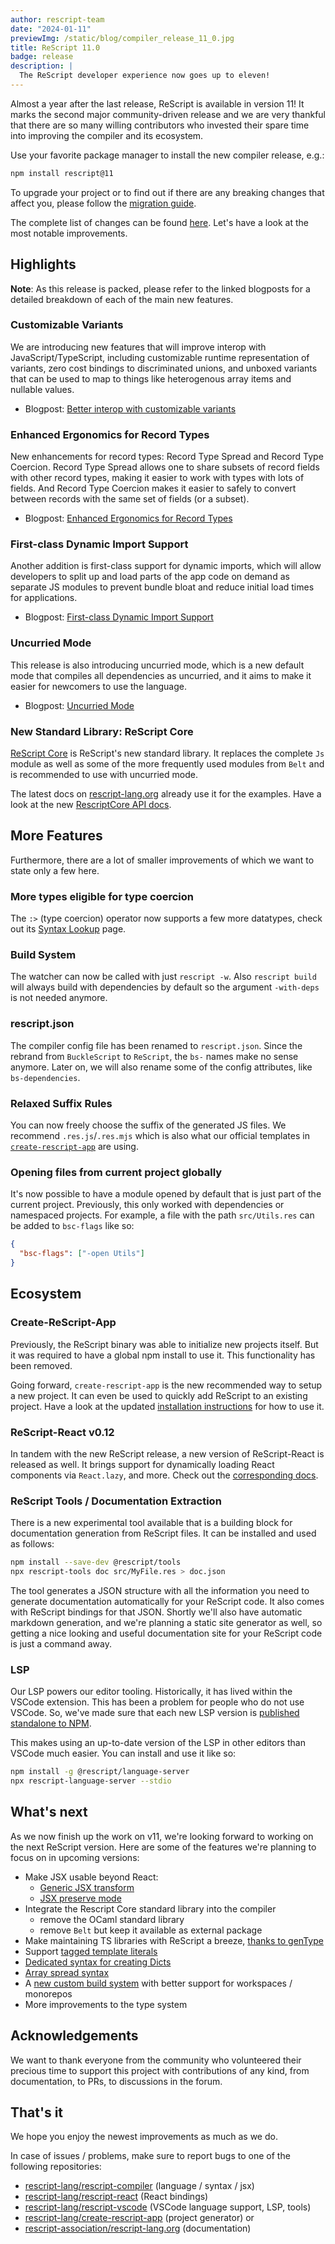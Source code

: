 ```yaml
---
author: rescript-team
date: "2024-01-11"
previewImg: /static/blog/compiler_release_11_0.jpg
title: ReScript 11.0
badge: release
description: |
  The ReScript developer experience now goes up to eleven!
---
```


Almost a year after the last release, ReScript is available in version 11! It marks the second major community-driven release and we are very thankful that there are so many willing contributors who invested their spare time into improving the compiler and its ecosystem.

Use your favorite package manager to install the new compiler release, e.g.:

```sh
npm install rescript@11
```

To upgrade your project or to find out if there are any breaking changes that affect you, please follow the [migration guide](/docs/manual/latest/migrate-to-v11).

The complete list of changes can be found [here](https://github.com/rescript-lang/rescript-compiler/blob/v11.0.0/CHANGELOG.md). Let's have a look at the most notable improvements.

## Highlights

**Note**: As this release is packed, please refer to the linked blogposts for a detailed breakdown of each of the main new features.

### Customizable Variants

We are introducing new features that will improve interop with JavaScript/TypeScript, including customizable runtime representation of variants, zero cost bindings to discriminated unions, and unboxed variants that can be used to map to things like heterogenous array items and nullable values.

- Blogpost: [Better interop with customizable variants](/blog/improving-interop)

### Enhanced Ergonomics for Record Types

New enhancements for record types: Record Type Spread and Record Type Coercion. Record Type Spread allows one to share subsets of record fields with other record types, making it easier to work with types with lots of fields. And Record Type Coercion makes it easier to safely to convert between records with the same set of fields (or a subset).

- Blogpost: [Enhanced Ergonomics for Record Types](/blog/enhanced-ergonomics-for-record-types)

### First-class Dynamic Import Support

Another addition is first-class support for dynamic imports, which will allow developers to split up and load parts of the app code on demand as separate JS modules to prevent bundle bloat and reduce initial load times for applications.

- Blogpost: [First-class Dynamic Import Support](/blog/first-class-dynamic-import-support)

### Uncurried Mode

This release is also introducing uncurried mode, which is a new default mode that compiles all dependencies as uncurried, and it aims to make it easier for newcomers to use the language.

- Blogpost: [Uncurried Mode](/blog/uncurried-mode)

### New Standard Library: ReScript Core

[ReScript Core](https://github.com/rescript-lang/rescript-core) is ReScript's new standard library. It replaces the complete `Js` module as well as some of the more frequently used modules from `Belt` and is recommended to use with uncurried mode.

The latest docs on [rescript-lang.org](/) already use it for the examples. Have a look at the new [RescriptCore API docs](/docs/manual/latest/api/core).

## More Features

Furthermore, there are a lot of smaller improvements of which we want to state only a few here.

### More types eligible for type coercion

The `:>` (type coercion) operator now supports a few more datatypes, check out its [Syntax Lookup](/syntax-lookup#type-coercion) page.

### Build System

The watcher can now be called with just `rescript -w`. Also `rescript build` will always build with dependencies by default so the argument `-with-deps` is not needed anymore.

### rescript.json

The compiler config file has been renamed to `rescript.json`. Since the rebrand from `BuckleScript` to `ReScript`, the `bs-` names make no sense anymore. Later on, we will also rename some of the config attributes, like `bs-dependencies`.

### Relaxed Suffix Rules

You can now freely choose the suffix of the generated JS files. We recommend `.res.js`/`.res.mjs` which is also what our official templates in [`create-rescript-app`](#create-rescript-app) are using.

### Opening files from current project globally

It's now possible to have a module opened by default that is just part of the current project. Previously, this only worked with dependencies or namespaced projects. For example, a file with the path `src/Utils.res` can be added to `bsc-flags` like so:

```json
{
  "bsc-flags": ["-open Utils"]
}
```

## Ecosystem

### Create-ReScript-App

Previously, the ReScript binary was able to initialize new projects itself. But it was required to have a global npm install to use it. This functionality has been removed.

Going forward, `create-rescript-app` is the new recommended way to setup a new project. It can even be used to quickly add ReScript to an existing project. Have a look at the updated [installation instructions](/docs/manual/latest/installation) for how to use it.

### ReScript-React v0.12

In tandem with the new ReScript release, a new version of ReScript-React is released as well. It brings support for dynamically loading React components via `React.lazy`, and more. Check out the [corresponding docs](/docs/react/latest/installation).

### ReScript Tools / Documentation Extraction

There is a new experimental tool available that is a building block for documentation generation from ReScript files. It can be installed and used as follows:

```sh
npm install --save-dev @rescript/tools
npx rescript-tools doc src/MyFile.res > doc.json
```

The tool generates a JSON structure with all the information you need to generate documentation automatically for your ReScript code. It also comes with ReScript bindings for that JSON. Shortly we'll also have automatic markdown generation, and we're planning a static site generator as well, so getting a nice looking and useful documentation site for your ReScript code is just a command away.

### LSP

Our LSP powers our editor tooling. Historically, it has lived within the VSCode extension. This has been a problem for people who do not use VSCode. So, we've made sure that each new LSP version is [published standalone to NPM](https://www.npmjs.com/package/@rescript/language-server).

This makes using an up-to-date version of the LSP in other editors than VSCode much easier. You can install and use it like so:

```sh
npm install -g @rescript/language-server
npx rescript-language-server --stdio
```

## What's next

As we now finish up the work on v11, we're looking forward to working on the next ReScript version. Here are some of the features we're planning to focus on in upcoming versions:

- Make JSX usable beyond React:
  - [Generic JSX transform](https://github.com/rescript-lang/rescript-compiler/issues/6408)
  - [JSX preserve mode](https://github.com/rescript-lang/rescript-compiler/issues/6197)
- Integrate the Rescript Core standard library into the compiler
  - remove the OCaml standard library
  - remove `Belt` but keep it available as external package
- Make maintaining TS libraries with ReScript a breeze, [thanks to genType](https://github.com/rescript-lang/rescript-compiler/issues/6210)
- Support [tagged template literals](https://github.com/rescript-lang/rescript-compiler/pull/6250)
- [Dedicated syntax for creating Dicts](https://github.com/rescript-lang/rescript-compiler/issues/6545)
- [Array spread syntax](https://github.com/rescript-lang/rescript-compiler/issues/6546)
- A [new custom build system](https://github.com/rolandpeelen/rewatch) with better support for workspaces / monorepos
- More improvements to the type system

## Acknowledgements

We want to thank everyone from the community who volunteered their precious time to support this project with contributions of any kind, from documentation, to PRs, to discussions in the forum.

## That's it

We hope you enjoy the newest improvements as much as we do.

In case of issues / problems, make sure to report bugs to one of the following repositories:

- [rescript-lang/rescript-compiler](https://github.com/rescript-lang/rescript-compiler) (language / syntax / jsx)
- [rescript-lang/rescript-react](https://github.com/rescript-lang/rescript-react) (React bindings)
- [rescript-lang/rescript-vscode](https://github.com/rescript-lang/rescript-vscode) (VSCode language support, LSP, tools)
- [rescript-lang/create-rescript-app](https://github.com/rescript-lang/create-rescript-app) (project generator) or
- [rescript-association/rescript-lang.org](https://github.com/rescript-lang/rescript-lang.org) (documentation)
